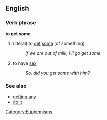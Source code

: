 ==English==
===Verb phrase===
'''to get some'''
# (literal) to [[get]] [[some]] (of something)
#:''If we are out of milk, I'll go get some.''
#to have [[sex]]
#:''So, did you get some with him?''

===See also===
*[[getting any]]
*[[do it]]

[[Category:Euphemisms]]